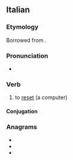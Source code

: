 ==Italian==

===Etymology===
Borrowed from {{bor|it|en|reset}}.

===Pronunciation===
* {{it-IPA|resettàre}}

===Verb===
{{it-verb}}

# {{lb|it|transitive|computing}} to [[reset]] (a computer)
#: {{syn|it|azzerare}}

====Conjugation====
{{it-conj-are|resett|avere}}

===Anagrams===
* {{l|it|asterrete}}
* {{l|it|resetterà}}
* {{l|it|tarereste}}